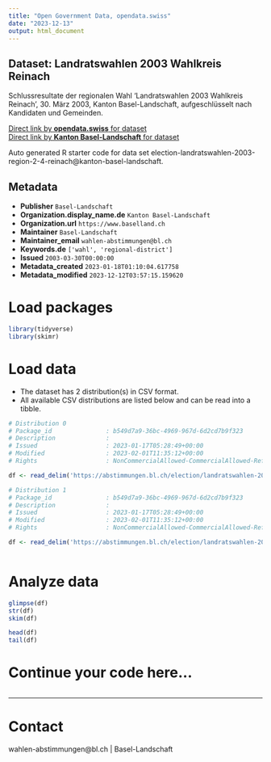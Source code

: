 ```yaml
---
title: "Open Government Data, opendata.swiss"
date: "2023-12-13"
output: html_document
---
```


## Dataset: Landratswahlen 2003 Wahlkreis Reinach

Schlussresultate der regionalen Wahl 'Landratswahlen 2003 Wahlkreis Reinach', 30. März 2003, Kanton Basel-Landschaft, aufgeschlüsselt nach Kandidaten und Gemeinden.

[Direct link by **opendata.swiss** for dataset](https://opendata.swiss/de/dataset/landratswahlen-2003-wahlkreis-reinach)<br>
[Direct link by **Kanton Basel-Landschaft** for dataset](https://abstimmungen.bl.ch/election/landratswahlen-2003-region-2-4-reinach/data)

Auto generated R starter code for data set election-landratswahlen-2003-region-2-4-reinach@kanton-basel-landschaft.

## Metadata

- **Publisher** `Basel-Landschaft`
- **Organization.display_name.de** `Kanton Basel-Landschaft`
- **Organization.url** `https://www.baselland.ch`
- **Maintainer** `Basel-Landschaft`
- **Maintainer_email** `wahlen-abstimmungen@bl.ch`
- **Keywords.de** `['wahl', 'regional-district']`
- **Issued** `2003-03-30T00:00:00`
- **Metadata_created** `2023-01-18T01:10:04.617758`
- **Metadata_modified** `2023-12-12T03:57:15.159620`


# Load packages

```r

library(tidyverse)
library(skimr)

```

# Load data

-   The dataset has 2 distribution(s) in CSV format.
-   All available CSV distributions are listed below and can be read into a tibble.

```r

# Distribution 0
# Package_id               : b549d7a9-36bc-4969-967d-6d2cd7b9f323
# Description              : 
# Issued                   : 2023-01-17T05:28:49+00:00
# Modified                 : 2023-02-01T11:35:12+00:00
# Rights                   : NonCommercialAllowed-CommercialAllowed-ReferenceRequired

df <- read_delim('https://abstimmungen.bl.ch/election/landratswahlen-2003-region-2-4-reinach/data-csv')

# Distribution 1
# Package_id               : b549d7a9-36bc-4969-967d-6d2cd7b9f323
# Description              : 
# Issued                   : 2023-01-17T05:28:49+00:00
# Modified                 : 2023-02-01T11:35:12+00:00
# Rights                   : NonCommercialAllowed-CommercialAllowed-ReferenceRequired

df <- read_delim('https://abstimmungen.bl.ch/election/landratswahlen-2003-region-2-4-reinach/data-parties-csv')



```

# Analyze data

```r

glimpse(df)
str(df)
skim(df)

head(df)
tail(df)

```

# Continue your code here...

```r

```

------------------------------------------------------------------------

# Contact

wahlen-abstimmungen@bl.ch | Basel-Landschaft
